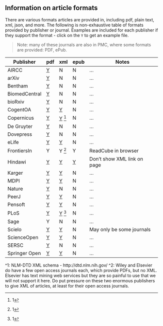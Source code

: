 <!--
%\VignetteEngine{knitr::knitr}
%\VignetteIndexEntry{Article formats}
%\VignetteEncoding{UTF-8}
-->

## Information on article formats

There are various formats articles are provided in, including pdf, plain text, xml, json, and more. The following is non-exhaustive table of formats provided by publisher or journal. Examples are included for each publisher if they support the format - click on the `Y` to get an example file.

> Note: many of these journals are also in PMC, where some formats are provided: PDF, ePub.

Publisher | pdf | xml | epub | Notes |
----------| ----| --- | ---- | ----- |
AIRCC | [Y][airccp] | N |  N |... |
arXiv | [Y][arxivp] | N |  N |... |
Bentham | [Y][bep] | N |  N |... |
BiomedCentral | [Y][bp] | N | N |... |
bioRxiv | [Y][biorxivp] | N | N |... |
CogentOA | [Y][coap] | [Y][coax] | N |... |
Copernicus | [Y][copp] | [Y][copx] ^[1] | N |... |
De Gruyter | [Y][degrutp] | N | N |... |
Dovepress | [Y][dovep] | N | N |... |
eLife | [Y][ep] | [Y][ex] | N |... |
FrontiersIn | Y | Y ^[1] | Y | ReadCube in browser |
Hindawi | [Y][hp] | [Y][hx] | [Y][he] | Don't show XML link on page  |
Karger | [Y][kp] | [Y][kx] | N |... |
MDPI | [Y][mdpip] | [Y][mdpix] | N |... |
Nature | [Y][naturep] | N | N |... |
PeerJ | [Y][peerjp] | [Y][peerjx] | N |... |
Pensoft | [Y][pep] | [Y][pex] | N |... |
PLoS | [Y][plp] | [Y][plx] ^[1] | N |... |
Sage | Y | N | N |... |
Scielo | [Y][scielop] | [Y][scielox] | N | May only be some journals |
ScienceOpen | [Y][sciopp] | [Y][sciopx] | N |... |
SERSC | [Y][serscp] | N | N |... |
Springer Open | [Y][springeroap] | [Y][springeroax] | N |... |

^1: NLM-DTD XML schema - http://dtd.nlm.nih.gov/
^2: Wiley and Elsevier do have a few open access journals each,
which provide PDFs, but no XML. Elsevier has text mining web services
but they are so painful to use that we will not support it here. Do
put pressure on these two enormous publishers to give XML of articles, at
least for their open access journals.

[plp]: http://www.plosone.org/article/fetchObject.action?uri=info%3Adoi%2F10.1371%2Fjournal.pone.0107510&representation=PDF
[peerjp]: https://peerj.com/articles/1142.pdf
[pep]: http://zookeys.pensoft.net/lib/ajax_srv/article_elements_srv.php?action=download_pdf&item_id=4351
[ep]: http://elifesciences.org/content/elife/2/e00471.full.pdf
[bp]: http://download.springer.com/static/pdf/460/art%253A10.1186%252Fs40246-016-0095-x.pdf?originUrl=http%3A%2F%2Fhumgenomics.biomedcentral.com%2Farticle%2F10.1186%2Fs40246-016-0095-x&token2=exp=1486800088~acl=%2Fstatic%2Fpdf%2F460%2Fart%25253A10.1186%25252Fs40246-016-0095-x.pdf*~hmac=0e7ec37c796ce7fbdf96d39183eb3114e65b87a2a94e82011c581a101789368b
[hp]: http://downloads.hindawi.com/journals/crid/2014/246965.pdf
[kp]: http://www.karger.com/Article/Pdf/370302
[coap]: http://cogentoa.tandfonline.com/doi/pdf/10.1080/23311908.2014.986922
[copp]: http://www.biogeosciences.net/11/7331/2014/bg-11-7331-2014.pdf
[bep]: http://benthamopen.com/contents/pdf/TONEUJ/TONEUJ-9-21.pdf
[arxivp]: http://arxiv.org/pdf/1507.08559v1.pdf?
[biorxivp]: http://biorxiv.org/content/biorxiv/early/2015/07/26/023259.full.pdf
[springeroap]: http://www.jnanochem.com/content/pdf/2193-8865-3-79.pdf
[degrutp]: http://www.degruyter.com/dg/viewarticle.fullcontentlink:pdfeventlink/$002fj$002fbiolet.2014.51.issue-2$002fbiolet-2015-0008$002fbiolet-2015-0008.pdf?format=INT&t:ac=j$002fbiolet.2014.51.issue-2$002fbiolet-2015-0008$002fbiolet-2015-0008.xml
[mdpip]: http://www.mdpi.com/1999-4915/7/8/2817/pdf
[serscp]: http://www.sersc.org/journals/IJEIC/vol6_Is3/2.pdf
[airccp]: http://airccse.org/journal/cnc/7115cnc04.pdf
[naturep]: http://www.nature.com/articles/srep12550.pdf
[dovep]: http://www.dovepress.com/getfile.php?fileID=24696
[scielop]: http://www.scielo.br/pdf/cbab/v14n1/04.pdf
[sciopp]: https://www.scienceopen.com/document_file/1812366b-8712-46f8-b8ec-581d885c7ae5/PubMedCentral/1812366b-8712-46f8-b8ec-581d885c7ae5.pdf

[plx]: http://www.plosone.org/article/fetchObjectAttachment.action?uri=info%3Adoi%2F10.1371%2Fjournal.pone.0107510&representation=XML
[peerjx]: https://peerj.com/articles/1142.xml
[pex]: http://zookeys.pensoft.net/lib/ajax_srv/article_elements_srv.php?action=download_xml&item_id=4351
[ex]: http://elifesciences.org/content/3/e04165.source.xml
[hx]: http://downloads.hindawi.com/journals/tswj/2014/649260.xml
[kx]: http://downloads.hindawi.com/journals/crid/2014/246965.pdf
[coax]: http://cogentoa.tandfonline.com/doi/xml/10.1080/23311908.2014.986922
[copx]: http://www.biogeosciences.net/11/7331/2014/bg-11-7331-2014.xml
[springeroax]: http://www.jnanochem.com/content/download/xml/2193-8865-3-79.xml
[mdpix]: http://www.mdpi.com/1999-4915/7/8/2817/xml
[scielox]: http://www.scielo.br/scieloOrg/php/articleXML.php?pid=S1984-70332014000100004&lang=en
[sciopx]: https://www.scienceopen.com/document/vid/35b1397c-0f4f-438c-98de-56d87439d520?4-1.ILinkListener-header-download~dropdown-xml~link

[he]: http://downloads.hindawi.com/journals/crid/2014/246965.epub
